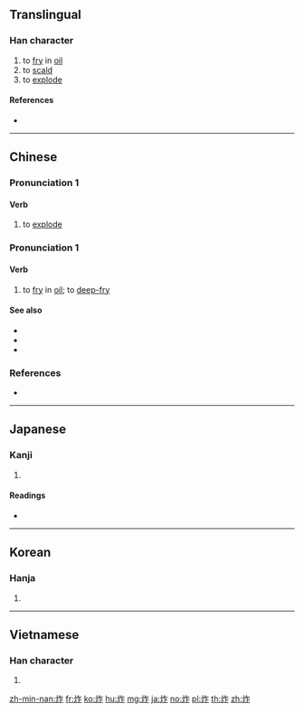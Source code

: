 ==Translingual==

===Han character===
{{Han char|rn=86|rad=火|as=05|sn=9|four=98811|canj=FOS|ids=⿰火乍}}

# to [[fry]] in [[oil]]
# to [[scald]]
# to [[explode]]

====References====
* {{Han ref|kx=0669.101|dkj=18979|dj=1078.140|hdz=32196.010|uh=70B8|ud=28856|bh=ACB5|bd=44213}}

----

==Chinese==
{{zh-forms}}

===Pronunciation 1===
{{zh-pron
|m=zhà |ma=y
|c=zaa3
|h=pfs=
|md=
|mn=chà/chia̍h
|w=
|mc=
|oc=
|cat=v
}}
{{attention|zh|Min Nan and Old/Middle Chinese needs checking/attention 07:13, 15 January 2016 (UTC)}}

====Verb====
{{zh-verb}}

# to [[explode]]

===Pronunciation 1===
{{zh-pron
|m=zhá
|c=zaa3
|h=pfs=
|md=
|mn=choàⁿ/chia̍h
|w=
|mc=
|oc=
|cat=v
}}
{{attention|zh|Min Nan and Old/Middle Chinese needs checking/attention 07:13, 15 January 2016 (UTC)}}

====Verb====
{{zh-verb}}

# to [[fry]] in [[oil]]; to [[deep-fry]]

====See also====
* {{zh-l|煸|tr=biān}}
* {{zh-l|炒|tr=chǎo}}
* {{zh-l|煎|tr=jiān}}

===References===
* {{thcwdq|炸}}

----

==Japanese==

===Kanji===
{{ja-kanji|grade=|rs=火05}}

# {{defn|lang=ja|sort=火05}}

====Readings====
* {{ja-readings|on=[[さく]] (saku), [[さ]] (sa), [[さつ]] (satsu)|kun=[[あげる]] (ageru)}}

----

==Korean==

===Hanja===
{{ko-hanja|hangeul=작|eumhun=|rv=jak|mr=chak|y=cak}}

# {{defn|lang=ko|sort=火05}}

----

==Vietnamese==

===Han character===
{{vi-hantu|[[tạc]]|rs=火05}}

# {{defn|lang=vi|sort=火05}}

[[zh-min-nan:炸]]
[[fr:炸]]
[[ko:炸]]
[[hu:炸]]
[[mg:炸]]
[[ja:炸]]
[[no:炸]]
[[pl:炸]]
[[th:炸]]
[[zh:炸]]